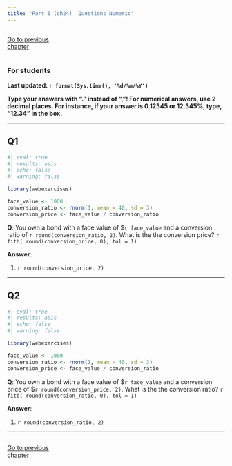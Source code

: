 ```yaml
---
title: "Part 6 (ch24)  Questions Numeric"
---
```


::: {style="display: flex; justify-content: space-between; width: 100%;"}
[Go to previous chapter](p5num.qmd){.btn .btn-primary role="button" data-toggle="tool" style="margin-right: 430px;"}
:::


::: {.callout-note}
### For students

**Last updated: `r format(Sys.time(), '%d/%m/%Y')`  **

**Type your answers with "." instead of ","! For numerical answers, use 2 decimal places. For instance, if your answer is 0.12345 or 12.345%, type, "12.34" in the box.**

:::


___


## Q1

```r
#| eval: true
#| results: asis
#| echo: false
#| warning: false

library(webexercises)

face_value <- 1000
conversion_ratio <- rnorm(1, mean = 40, sd = 3)
conversion_price <- face_value / conversion_ratio
```

**Q**: You own a bond with a face value of $`r face_value` and a conversion ratio of `r round(conversion_ratio, 2)`.
What is the the conversion price? `r fitb( round(conversion_price, 0), tol = 1)`

**Answer**:

1) `r round(conversion_price, 2)`

___

## Q2
```r
#| eval: true
#| results: asis
#| echo: false
#| warning: false

library(webexercises)

face_value <- 1000
conversion_ratio <- rnorm(1, mean = 40, sd = 3)
conversion_price <- face_value / conversion_ratio

```

**Q**: You own a bond with a face value of $`r face_value` and a conversion price of $`r round(conversion_price, 2)`.
What is the the conversion ratio? `r fitb( round(conversion_ratio, 0), tol = 1)`

**Answer**:

1) `r round(conversion_ratio, 2)`



___


::: {style="display: flex; justify-content: space-between; width: 100%;"}
[Go to previous chapter](p5num.qmd){.btn .btn-primary role="button" data-toggle="tool" style="margin-right: 430px;"}
:::